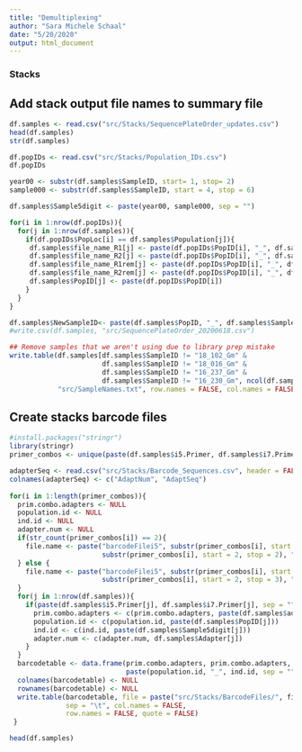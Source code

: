 ```yaml
---
title: "Demultiplexing"
author: "Sara Michele Schaal"
date: "5/20/2020"
output: html_document
---
```

### Stacks 

## Add stack output file names to summary file
```r
df.samples <- read.csv("src/Stacks/SequencePlateOrder_updates.csv")
head(df.samples)
str(df.samples)

df.popIDs <- read.csv("src/Stacks/Population_IDs.csv")
df.popIDs

year00 <- substr(df.samples$SampleID, start= 1, stop= 2)
sample000 <- substr(df.samples$SampleID, start = 4, stop = 6)

df.samples$Sample5digit <- paste(year00, sample000, sep = "")

for(i in 1:nrow(df.popIDs)){
  for(j in 1:nrow(df.samples)){
    if(df.popIDs$PopLoc[i] == df.samples$Population[j]){
     df.samples$file_name_R1[j] <- paste(df.popIDs$PopID[i], "_", df.samples$Sample5digit[j], ".1.fq.gz", sep = "")
     df.samples$file_name_R2[j] <- paste(df.popIDs$PopID[i], "_", df.samples$Sample5digit[j], ".2.fq.gz", sep = "")
     df.samples$file_name_R1rem[j] <- paste(df.popIDs$PopID[i], "_", df.samples$Sample5digit[j], ".rem.1.fq.gz", sep = "")
     df.samples$file_name_R2rem[j] <- paste(df.popIDs$PopID[i], "_", df.samples$Sample5digit[j], ".rem.2.fq.gz", sep = "")
     df.samples$PopID[j] <- paste(df.popIDs$PopID[i])
    }
  }
}

df.samples$NewSampleID<- paste(df.samples$PopID, "_", df.samples$Sample5digit, sep = "")
#write.csv(df.samples, "src/SequencePlateOrder_20200618.csv")

## Remove samples that we aren't using due to library prep mistake
write.table(df.samples[df.samples$SampleID != "18_102_Gm" & 
                       df.samples$SampleID != "18_016_Gm" &
                       df.samples$SampleID != "16_237_Gm" &
                       df.samples$SampleID != "16_230_Gm", ncol(df.samples)], 
            "src/SampleNames.txt", row.names = FALSE, col.names = FALSE)

```


## Create stacks barcode files
```r
#install.packages("stringr")
library(stringr)
primer_combos <- unique(paste(df.samples$i5.Primer, df.samples$i7.Primer, sep = ""))

adapterSeq <- read.csv("src/Stacks/Barcode_Sequences.csv", header = FALSE)
colnames(adapterSeq) <- c("AdaptNum", "AdaptSeq")
  
for(i in 1:length(primer_combos)){
  prim.combo.adapters <- NULL
  population.id <- NULL
  ind.id <- NULL
  adapter.num <- NULL
  if(str_count(primer_combos[i]) == 2){
    file.name <- paste("barcodeFilei5", substr(primer_combos[i], start = 1, stop = 1), "_i7", 
                       substr(primer_combos[i], start = 2, stop = 2), ".txt", sep = "")
  } else {
    file.name <- paste("barcodeFilei5", substr(primer_combos[i], start = 1, stop = 1), "_i7", 
                       substr(primer_combos[i], start = 2, stop = 3), ".txt", sep = "")
  }
  for(j in 1:nrow(df.samples)){
    if(paste(df.samples$i5.Primer[j], df.samples$i7.Primer[j], sep = "") == primer_combos[i]){
      prim.combo.adapters <- c(prim.combo.adapters, paste(df.samples$adapter.sequence[j]))
      population.id <- c(population.id, paste(df.samples$PopID[j]))
      ind.id <- c(ind.id, paste(df.samples$Sample5digit[j]))
      adapter.num <- c(adapter.num, df.samples$Adapter[j])
    }
  }
  barcodetable <- data.frame(prim.combo.adapters, prim.combo.adapters, 
                             paste(population.id, "_", ind.id, sep = ""))
  colnames(barcodetable) <- NULL
  rownames(barcodetable) <- NULL
  write.table(barcodetable, file = paste("src/Stacks/BarcodeFiles/", file.name, sep = ""), 
              sep = "\t", col.names = FALSE, 
              row.names = FALSE, quote = FALSE)
 }

```

```r

head(df.samples)



```
